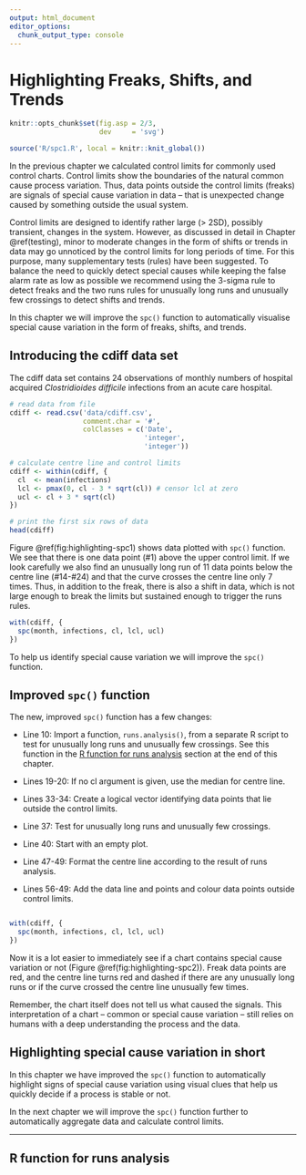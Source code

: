 ```yaml
---
output: html_document
editor_options: 
  chunk_output_type: console
---
```

# Highlighting Freaks, Shifts, and Trends {#highlighting}

```r
knitr::opts_chunk$set(fig.asp = 2/3,
                      dev     = 'svg')

source('R/spc1.R', local = knitr::knit_global())
```

In the previous chapter we calculated control limits for commonly used control charts. Control limits show the boundaries of the natural common cause process variation. Thus, data points outside the control limits (freaks) are signals of special cause variation in data -- that is unexpected change caused by something outside the usual system.

Control limits are designed to identify rather large (> 2SD), possibly transient, changes in the system. However, as discussed in detail in Chapter \@ref(testing), minor to moderate changes in the form of shifts or trends in data may go unnoticed by the control limits for long periods of time. For this purpose, many supplementary tests (rules) have been suggested. To balance the need to quickly detect special causes while keeping the false alarm rate as low as possible we recommend using the 3-sigma rule to detect freaks and the two runs rules for unusually long runs and unusually few crossings to detect shifts and trends.

In this chapter we will improve the `spc()` function to automatically visualise special cause variation in the form of freaks, shifts, and trends.

## Introducing the cdiff data set

The cdiff data set contains 24 observations of monthly numbers of hospital acquired *Clostridioides difficile* infections from an acute care hospital.

```r
# read data from file
cdiff <- read.csv('data/cdiff.csv',
                  comment.char = '#',
                  colClasses = c('Date',
                                 'integer',
                                 'integer'))

# calculate centre line and control limits
cdiff <- within(cdiff, {
  cl  <- mean(infections)
  lcl <- pmax(0, cl - 3 * sqrt(cl)) # censor lcl at zero
  ucl <- cl + 3 * sqrt(cl)
})

# print the first six rows of data
head(cdiff)
```

Figure \@ref(fig:highlighting-spc1) shows data plotted with `spc()` function. We see that there is one data point (#1) above the upper control limit. If we look carefully we also find an unusually long run of 11 data points below the centre line (#14-#24) and that the curve crosses the centre line only 7 times. Thus, in addition to the freak, there is also a shift in data, which is not large enough to break the limits but sustained enough to trigger the runs rules. 

```r
with(cdiff, {
  spc(month, infections, cl, lcl, ucl)
})
```

To help us identify special cause variation we will improve the `spc()` function.

## Improved `spc()` function

The new, improved `spc()` function has a few changes:

* Line 10: Import a function, `runs.analysis()`, from a separate R script to test for unusually long runs and unusually few crossings. See this function in the [R function for runs analysis] section at the end of this chapter.

* Lines 19-20: If no cl argument is given, use the median for centre line.

* Lines 33-34: Create a logical vector identifying data points that lie outside the control limits.

* Line 37: Test for unusually long runs and unusually few crossings.

* Line 40: Start with an empty plot.

* Line 47-49: Format the centre line according to the result of runs analysis.

* Lines 56-49: Add the data line and points and colour data points outside control limits.

```r
```

```r
with(cdiff, {
  spc(month, infections, cl, lcl, ucl)
})
```

Now it is a lot easier to immediately see if a chart contains special cause variation or not (Figure \@ref(fig:highlighting-spc2)). Freak data points are red, and the centre line turns red and dashed if there are any unusually long runs or if the curve crossed the centre line unusually few times.

Remember, the chart itself does not tell us what caused the signals. This interpretation of a chart -- common or special cause variation -- still relies on humans with a deep understanding the process and the data.

## Highlighting special cause variation in short

In this chapter we have improved the `spc()` function to automatically highlight signs of special cause variation using visual clues that help us quickly decide if a process is stable or not.

In the next chapter we will improve the `spc()` function further to automatically aggregate data and calculate control limits.

----

## R function for runs analysis {-}

```r

```


